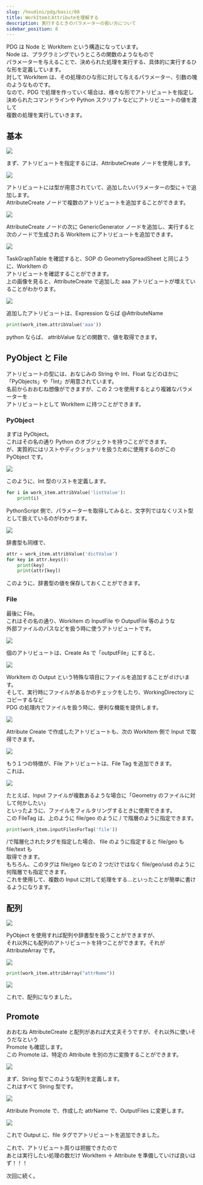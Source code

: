 ```yaml
---
slug: /houdini/pdg/basic/08
title: WorkItemとAttributeを理解する
description: 実行するときのパラメーターの扱い方について
sidebar_position: 8
---
```


PDG は Node と WorkItem という構造になっています。  
Node は、プラグラミングでいうところの関数のようなもので  
パラメーターを与えることで、決められた処理を実行する、具体的に実行するひな形を定義しています。  
対して WorkItem は、その処理のひな形に対して与えるパラメーター、引数の塊のようなものです。  
なので、PDG で処理を作っていく場合は、様々な形でアトリビュートを指定し  
決められたコマンドラインや Python スクリプトなどにアトリビュートの値を渡して  
複数の処理を実行していきます。

## 基本

![](https://gyazo.com/030aa73374da88e7b6c34d18d92f0034.png)

まず、アトリビュートを指定するには、AttributeCreate ノードを使用します。

![](https://gyazo.com/6d9f03f1788ab6660500585de41fabd9.png)

アトリビュートには型が用意されていて、追加したいパラメーターの型に＋で追加します。  
AttributeCreate ノードで複数のアトリビュートを追加することができます。

![](https://gyazo.com/61b4aa73e3cb2eef7db04cbc828adf96.png)

AttributeCreate ノードの次に GenericGenerator ノードを追加し、実行すると
次のノードで生成される WorkItem にアトリビュートを追加できます。

![](https://gyazo.com/f61a28c01b59169d8d5aa10254141c52.png)

TaskGraphTable を確認すると、SOP の GeometrySpreadSheet と同じように、WorkItem の  
アトリビュートを確認することができます。  
上の画像を見ると、AttributeCreate で追加した aaa アトリビュートが増えていることがわかります。

![](https://gyazo.com/96500b14b8ff917a5c620c0e88121720.png)

追加したアトリビュートは、Expression ならば @AttributeName

```python
print(work_item.attribValue('aaa'))
```

python ならば、 attribValue などの関数で、値を取得できます。

## PyObject と File

アトリビュートの型には、おなじみの String や Int、Float などのほかに「PyObjects」や「Int」が用意されています。  
名前からおおむね想像ができますが、この 2 つを使用するとより複雑なパラメーターを  
アトリビュートとして WorkItem に持つことができます。

### PyObject

まずは PyObject。  
これはその名の通り Python のオブジェクトを持つことができます。  
が、実質的にはリストやディクショナリを扱うために使用するのがこの PyObject です。

![](https://gyazo.com/e649d05bc320c5697f5b1b241ca28f56.png)

このように、Int 型のリストを定義します。

```python
for i in work_item.attribValue('listValue'):
    print(i)
```

PythonScript 側で、パラメーターを取得してみると、文字列ではなくリスト型として扱えているのがわかります。

![](https://gyazo.com/4455ef11ed707568b30c2f9b3867cbfc.png)

辞書型も同様で、

```python
attr = work_item.attribValue('dictValue')
for key in attr.keys():
    print(key)
    print(attr[key])
```

このように、辞書型の値を保存しておくことができます。

### File

最後に File。  
これはその名の通り、WorkItem の InputFile や OutputFile 等のような  
外部ファイルのパスなどを扱う時に使うアトリビュートです。

![](https://gyazo.com/7c6c38536135a3c26aeaed4888312e5e.png)

個のアトリビュートは、Create As で「outputFile」にすると、

![](https://gyazo.com/ea4440a040f2f58a8149dd59137116dd.png)

WorkItem の Output という特殊な項目にファイルを追加することがｄけいます。  
そして、実行時にファイルがあるかのチェックをしたり、WorkingDirectory にコピーするなど  
PDG の処理内でファイルを扱う時に、便利な機能を提供します。

![](https://gyazo.com/7ca1ec37136d842c5aba58d3bea5aaa6.png)

Attribute Create で作成したアトリビュートも、次の WorkItem 側で Input で取得できます。

![](https://gyazo.com/3fb7c1f141a19aa306ae62529e48d502.png)

もう１つの特徴が、File アトリビュートは、File Tag を追加できます。  
これは、

![](https://gyazo.com/45710662d9abfc5c533d38202c333d37.png)

たとえば、Input ファイルが複数あるような場合に「Geometry のファイルに対して何かしたい」  
といったように、ファイルをフィルタリングするときに使用できます。  
この FileTag は、上のように file/geo のように / で階層のように指定できます。

```python
print(work_item.inputFilesForTag('file'))
```

/で階層化されたタグを指定した場合、 file のように指定すると file/geo も file/text も  
取得できます。  
もちろん、このタグは file/geo などの 2 つだけではなく file/geo/usd のように  
何階層でも指定できます。  
これを使用して、複数の Input に対して処理をする...といったことが簡単に書けるようになります。

## 配列

![](https://gyazo.com/946a81c863edd48b33cfdc9c0026b350.png)

PyObject を使用すれば配列や辞書型を扱うことができますが、  
それ以外にも配列のアトリビュートを持つことができます。それが AttributeArray です。

![](https://gyazo.com/ebebcb1e2a0168c32f8e079dceef3182.png)

```python
print(work_item.attribArray("attrName"))
```

![](https://gyazo.com/49f47eceb0e5cd0167392b383cac18b8.png)

これで、配列になりました。

## Promote

おおむね AttributeCreate と配列があれば大丈夫そうですが、それ以外に使いそうだなという  
Promote も確認します。  
この Promote は、特定の Attribute を別の方に変換することができます。

![](https://gyazo.com/07d434adbdfd9c4e9cb170a83c970f52.png)

まず、String 型でこのような配列を定義します。  
これはすべて String 型です。

![](https://gyazo.com/26b550f466fd04f29158a0f049d34660.png)

Attribute Promote で、作成した attrName で、OutputFiles に変更します。

![](https://gyazo.com/35753e15294d19072e74d011da3838fd.png)

これで Output に、file タグでアトリビュートを追加できました。

これで、アトリビュート周りは把握できたので  
あとは実行したい処理の数だけ WorkItem ＋ Attribute を準備していけば良いはず！！！

次回に続く。
